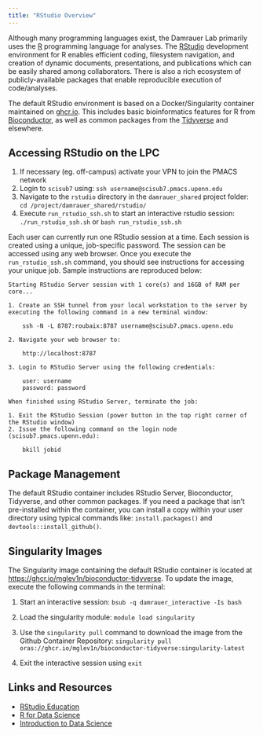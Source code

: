 ```yaml
---
title: "RStudio Overview"
---
```


Although many programming languages exist, the Damrauer Lab primarily uses the [R](https://www.r-project.org/foundation/) programming language for analyses. The [RStudio](https://www.rstudio.com/) development environment for R enables efficient coding, filesystem navigation, and creation of dynamic documents, presentations, and publications which can be easily shared among collaborators. There is also a rich ecosystem of publicly-available packages that enable reproducible execution of code/analyses.

The default RStudio environment is based on a Docker/Singularity container maintained on [ghcr.io](https://github.com/mglev1n/bioconductor-tidyverse/pkgs/container/bioconductor-tidyverse). This includes basic bioinformatics features for R from [Bioconductor](https://www.bioconductor.org/), as well as common packages from the [Tidyverse](https://www.tidyverse.org/) and elsewhere.  

## Accessing RStudio on the LPC
1. If necessary (eg. off-campus) activate your VPN to join the PMACS network
1. Login to `scisub7` using: `ssh username@scisub7.pmacs.upenn.edu`
1. Navigate to the `rstudio` directory in the `damrauer_shared` project folder: `cd /project/damrauer_shared/rstudio/`
1. Execute `run_rstudio_ssh.sh` to start an interactive rstudio session: `./run_rstudio_ssh.sh` or `bash run_rstudio_ssh.sh`

Each user can currently run one RStudio session at a time. Each session is created using a unique, job-specific password. The session can be accessed using any web browser. Once you execute the `run_rstudio_ssh.sh` command, you should see instructions for accessing your unique job. Sample instructions are reproduced below:
      
```
Starting RStudio Server session with 1 core(s) and 16GB of RAM per core...

1. Create an SSH tunnel from your local workstation to the server by executing the following command in a new terminal window:

    ssh -N -L 8787:roubaix:8787 username@scisub7.pmacs.upenn.edu 

2. Navigate your web browser to:

    http://localhost:8787 

3. Login to RStudio Server using the following credentials:

    user: username 
    password: password 

When finished using RStudio Server, terminate the job:

1. Exit the RStudio Session (power button in the top right corner of the RStudio window)
2. Issue the following command on the login node (scisub7.pmacs.upenn.edu):

    bkill jobid
```

## Package Management
The default RStudio container includes RStudio Server, Bioconductor, Tidyverse, and other common packages. If you need a package that isn't pre-installed within the container, you can install a copy within your user directory using typical commands like: `install.packages()` and `devtools::install_github()`.

## Singularity Images
The Singularity image containing the default RStudio container is located at [https://ghcr.io/mglev1n/bioconductor-tidyverse](https://ghcr.io/mglev1n/bioconductor-tidyverse). To update the image, execute the following commands in the terminal:

1. Start an interactive session: `bsub -q damrauer_interactive -Is bash`


1. Load the singularity module: `module load singularity`

1. Use the `singularity pull` command to download the image from the Github Container Repository: `singularity pull oras://ghcr.io/mglev1n/bioconductor-tidyverse:singularity-latest`

1. Exit the interactive session using `exit`


## Links and Resources

- [RStudio Education](https://education.rstudio.com/learn/beginner/)
- [R for Data Science](https://r4ds.had.co.nz/)
- [Introduction to Data Science](https://rafalab.github.io/dsbook/)


